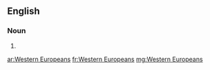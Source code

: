 ==English==

===Noun===
{{head|en|noun plural form|head=[[western|Western]] [[Europeans]]}}

# {{plural of|Western European|lang=en}}

[[ar:Western Europeans]]
[[fr:Western Europeans]]
[[mg:Western Europeans]]